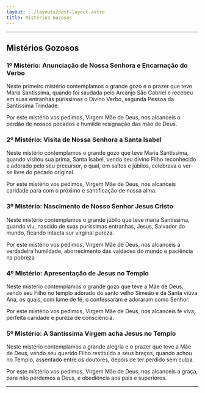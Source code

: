 ```yaml
---
layout: ../layouts/post-layout.astro
title: Mistérios Gozosos
---
```



<Start />

---

## Mistérios Gozosos

### 1º Mistério: Anunciação de Nossa Senhora e Encarnação do Verbo

Neste primeiro mistério contemplamos o grande gozo e o prazer que teve Maria Santíssima, quando foi saudada pelo Arcanjo São Gabriel e recebeu em suas entranhas puríssimas o Divino Verbo, segunda Pessoa da Santíssima Trindade.

Por este mistério vos pedimos, Virgem Mãe de Deus, nos alcanceis o perdão de nossos pecados e humilde resignação das mão de Deus.

<RezasMisterios />

### 2º Mistério: Visita de Nossa Senhora a Santa Isabel

Neste mistério contemplamos o grande gozo que teve Maria Santíssima, quando visitou sua prima, Santa Isabel, vendo seu divino Filho reconhecido e adorado pelo seu precursor, o qual, em saltos e júbilos, celebrava o ver-se livre do pecado original.

Por este mistério vos pedimos, Virgem Mãe de Deus, nos alcanceis caridade para com o próximo e santificação de nossa alma.

<RezasMisterios />

### 3º Mistério: Nascimento de Nosso Senhor Jesus Cristo

Neste mistério contemplamos o grande júbilo que teve maria Santíssima, quando viu, nascido de suas puríssimas entranhas, Jesus, Salvador do mundo, ficando intacta sur virginal pureza.

Por este mistério vos pedimos, Virgem Mãe de Deus, nos alcanceis a verdadeira humildade, aborrecimento das vaidades do mundo e paciência na pobreza

<RezasMisterios />

### 4º Mistério: Apresentação de Jesus no Templo

Neste mistério contemplamos o grande gozo que teve a Mãe de Deus, vendo seu Filho no templo adorado do santo velho Simeão e da Santa viúva Ana, os quais, com lume de fé, o confessaram e adoraram como Senhor.

Por este mistério vos pedimos, Virgem Mãe de Deus, nos alcanceis fé viva, perfeita caridade e pureza de consciência.

<RezasMisterios />

### 5º Mistério: A Santíssima Virgem acha Jesus no Templo

Neste mistério contemplamos a grande alegria e o prazer que teve a Mãe de Deus, vendo seu querido Filho restituído a seus braços, quando achou no Templo, assentado entre os doutores, depois de ter perdido sem culpa.

Por este mistério vos pedimos, Virgem Mãe de Deus, nos alcanceis a graça, para não perdemos a Deus, e obediência aos pais e superiores.

<RezasMisterios />

---

<End />
